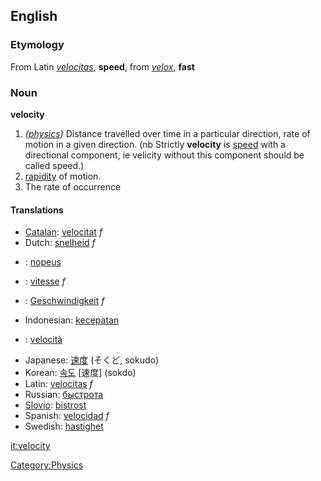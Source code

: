 ==English==
===Etymology===
From Latin ''[[velocitas]]'', '''speed''', from ''[[velox]]'', '''fast'''

===Noun===
'''velocity'''
# ''([[:Category:Physics|physics]])'' Distance travelled over time in a particular direction, rate of motion in a given direction. (nb Strictly '''velocity''' is [[speed]] with a directional component, ie velicity without this component should be called speed.)
# [[rapidity]] of motion.
# The rate of occurrence

====Translations====
{{top}}
*[[Catalan]]: [[velocitat]] ''f''
*Dutch: [[snelheid]] ''f''
*{{fi}}: [[nopeus]]
*{{fr}}: [[vitesse]] ''f''
*{{de}}: [[Geschwindigkeit]] ''f''
*Indonesian: [[cepat|kecepatan]]
*{{it}}: [[velocità]]
{{mid}}
*Japanese: [[速度]] (そくど, sokudo)
*Korean: [[속도]] [速度] (sokdo)
*Latin: [[velocitas]] ''f''
*Russian: [[быстрота]]
*[[Slovio]]: [[bistrost]]
*Spanish: [[velocidad]] ''f''
*Swedish: [[hastighet]]
{{bottom}}

[[Category:Physics]]

[[it:velocity]]